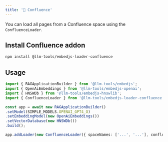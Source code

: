 ---
title: '📄 Confluence'
---

You can load all pages from a Confluence space using the `ConfluenceLoader`.

## Install Confluence addon

```bash
npm install @llm-tools/embedjs-loader-confluence
```

## Usage

```ts
import { RAGApplicationBuilder } from '@llm-tools/embedjs';
import { OpenAiEmbeddings } from '@llm-tools/embedjs-openai';
import { HNSWDb } from '@llm-tools/embedjs-hnswlib';
import { ConfluenceLoader } from '@llm-tools/embedjs-loader-confluence';

const app = await new RAGApplicationBuilder()
.setModel(SIMPLE_MODELS.OPENAI_GPT4_O)
.setEmbeddingModel(new OpenAiEmbeddings())
.setVectorDatabase(new HNSWDb())
.build();

app.addLoader(new ConfluenceLoader({ spaceNames: ['...', '...'], confluenceToken: '...' }))
```
